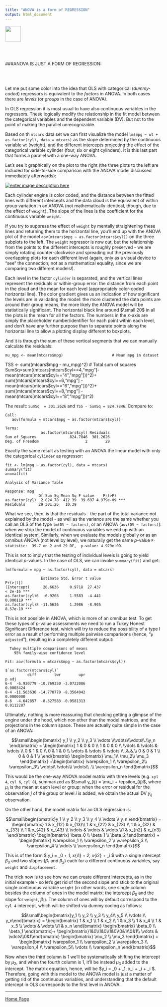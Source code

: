 ```yaml
---
title: "ANOVA is a form of REGRESSION"
output: html_document
---
```


<a href="http://rinterested.github.io/statistics/index.html">
<img HEIGHT="50" WIDTH="50" src="https://cloud.githubusercontent.com/assets/9312897/10472938/5c01c1ca-71f4-11e5-87b8-1de0e43c604f.png"></a>

<br><br>

###ANOVA IS JUST A FORM OF REGRESSION:

<br><br>

Let me put some color into the idea that OLS with categorical (*dummy-coded*) regressors is equivalent to the *factors* in ANOVA. In both cases there are *levels* (or *groups* in the case of ANOVA). 

In OLS regression it is most usual to have also continuous variables in the regressors. These logically modify the relationship in the fit model between the categorical variables and the dependent variable (DV). But not to the point of making the parallel unrecognizable. 

Based on th `mtcars` data set we can first visualize the model `lm(mpg ~ wt + as.factor(cyl), data = mtcars)` as the slope determined by the continuous variable `wt` (weight), and the different intercepts projecting the effect of the categorical variable cylinder (four, six or eight cylinders). It is this last part that forms a parallel with a one-way ANOVA.

Let's see it graphically on the plot to the right (the three plots to the left are included for side-to-side comparison with the ANOVA model discussed immediately afterwards):

[![enter image description here][1]][1]

Each cylinder engine is color coded, and the distance between the fitted lines with different intercepts and the data cloud is the equivalent of within group variation in an ANOVA (not mathematically identical, though, due to the effect of `weight`). The slope of the lines is the coefficient for the continuous variable `weight`.

If you try to suppress the effect of `weight` by mentally straightening these lines and returning them to the horizontal line, you'll end up with the ANOVA plot of the model `aov(mtcars$mpg ~ as.factor(mtcars$cyl))` on the three subplots to the left. The `weight` regressor is now out, but the relationship from the points to the different intercepts is roughly preserved - we are simply rotating counter-clockwise and spreading out the previously overlapping plots for each different level (again, only as a visual device to "see" the connection; not as a mathematical equality, since we are comparing two different models!). 

Each level in the factor `cylinder` is separated, and the vertical lines represent the residuals or within-group error: the distance from each point in the cloud and the mean for each level (appropriately color-coded horizontal line). The color gradient gives us an indication of how significant the levels are in validating the model: the more clustered the data points are around their group means, the more likely the ANOVA model will be statistically significant. The horizontal black line around $\small 20$ in all the plots is the mean for all the factors. The numbers in the $x$-axis are simply the placeholder number/identifier for each point within each level, and don't have any further purpose than to separate points along the horizontal line to allow a plotting display different to boxplots.

And it is through the sum of these vertical segments that we can manually calculate the residuals:

    mu_mpg <- mean(mtcars$mpg)                      # Mean mpg in dataset
TSS <- sum((mtcars$mpg - mu_mpg)^2)             # Total sum of squares
    SumSq=sum((mtcars[mtcars$cyl==4,"mpg"]-mean(mtcars[mtcars$cyl=="4","mpg"]))^2)+
    sum((mtcars[mtcars$cyl==6,"mpg"] - mean(mtcars[mtcars$cyl=="6","mpg"]))^2)+
    sum((mtcars[mtcars$cyl==8,"mpg"] - mean(mtcars[mtcars$cyl=="8","mpg"]))^2)

The result: `SumSq  = 301.2626` and `TSS - SumSq = 824.7846`. Compare to:

    Call:
       aov(formula = mtcars$mpg ~ as.factor(mtcars$cyl))
    
    Terms:
                    as.factor(mtcars$cyl) Residuals
    Sum of Squares               824.7846  301.2626
    Deg. of Freedom                     2        29

Exactly the same result as testing with an ANOVA the linear model with only the categorical `cylinder` as regressor: 

    fit <- lm(mpg ~ as.factor(cyl), data = mtcars)
    summary(fit)
    anova(fit)

    Analysis of Variance Table
    
    Response: mpg
                   Df Sum Sq Mean Sq F value    Pr(>F)    
    as.factor(cyl)  2 824.78  412.39  39.697 4.979e-09 ***
    Residuals      29 301.26   10.39 

                     
What we see, then, is that the residuals - the part of the total variance not explained by the model - as well as the variance are the same whether you call an OLS of the type `lm(DV ~ factors)`, or an ANOVA (`aov(DV ~ factors)`): when we strip the model of continuous variables we end up with an identical system. Similarly, when we evaluate the models globally or as an omnibus ANOVA (not level by level), we naturally get the same $p$-value `F-statistic:  39.7 on 2 and 29 DF,  p-value: 4.979e-09`.

This is not to imply that the testing of individual levels is going to yield identical $p$-values. In the case of OLS, we can invoke `summary(fit)` and get:

    lm(formula = mpg ~ as.factor(cyl), data = mtcars)
    
                    Estimate Std. Error t value                           Pr(>|t|)    
    (Intercept)      26.6636     0.9718  27.437                           < 2e-16 ***
    as.factor(cyl)6  -6.9208     1.5583  -4.441                           0.000119 ***
    as.factor(cyl)8 -11.5636     1.2986  -8.905                           8.57e-10 ***

This is not possible in ANOVA, which is more of an omnibus test. To get these types of $p$-value assessments we need to run a Tukey Honest Significant Difference test, which will try to reduce the possibility of a type I error as a result of performing multiple pairwise comparisons (hence, "`p adjusted`"), resulting in a completely different output:

      Tukey multiple comparisons of means
        95% family-wise confidence level
    
    Fit: aov(formula = mtcars$mpg ~ as.factor(mtcars$cyl))
    
    $`as.factor(mtcars$cyl)`
              diff        lwr        upr                                      p adj
    6-4  -6.920779 -10.769350 -3.0722086                                    0.0003424
    8-4 -11.563636 -14.770779 -8.3564942                                    0.0000000
    8-6  -4.642857  -8.327583 -0.9581313                                    0.0112287

Ultimately, nothing is more reassuring that checking getting a glimpse of the engine under the hood, which non other than the model matrices, and the projections in the column space. These are actually quite simple in the case of an ANOVA: 

$$\small\begin{bmatrix} y_1 \\ y_2 \\ y_3 \\ \vdots \\\vdots\\\vdots\\.\\y_n
\end{bmatrix} = 
\begin{bmatrix} 1 & 0 & 0 \\ 1 & 0 & 0  
\\ \vdots & \vdots & \vdots \\ 
0 & 1 & 0 \\ 0 & 1 & 0 
\\ \vdots & \vdots & \vdots \\ 
.&.&.\\
0 & 0 & 1 \\ 0 & 0 & 1 \\
\end{bmatrix} 
\begin{bmatrix} 
\mu_1\\
\mu_2\\
\mu_3
\end{bmatrix}
+\begin{bmatrix} 
\varepsilon_1 \\
\varepsilon_2\\
\varepsilon_3\\
\vdots\\
\vdots\\
\vdots\\
.\\
\varepsilon_n
\end{bmatrix}$$ 

This would be the one-way ANOVA model matrix with three levels (e.g. `cyl 4`, `cyl 6`, `cyl 8`), summarized as $\small y_{ij} = \mu_i + \epsilon_{ij}$, where $\mu_i$ is the mean at each level or group: when the error or residual for the observation $j$ of the group or level $i$ is added, we obtain the actual DV $y_{ij}$ observation.

On the other hand, the model matrix for an OLS regression is:

$$\small\begin{bmatrix}y_1 \\ y_2 \\ y_3 \\ y_4 \\ \vdots \\ y_n \end{bmatrix} = 
\begin{bmatrix} 1 & x_{12} & x_{13}\\ 1 & x_{22} & x_{23}  \\ 1 & x_{32} & x_{33} \\ 1 & x_{42} & x_{43}  \\ \vdots & \vdots  & \vdots \\1 & x_{n2} & x_{n3}  \end{bmatrix}
\begin{bmatrix} \beta_0 \\ \beta_1 \\ \beta_2  \end{bmatrix}
+ 
\begin{bmatrix} \varepsilon_1 \\ \varepsilon_2 \\ \varepsilon_3 \\ \varepsilon_4 \\ \vdots \\ \varepsilon_n \end{bmatrix}$$

This is of the form $ \small y_i = \beta_0 + \beta_1\, x_{i1} + \beta_2\, x_{i2} + \epsilon_i $ with a single intercept $\beta_0$ and two slopes ($\beta_1$ and $\beta_2$) each for a different continuous variables, say `weight` and `displacement`.

The trick now is to see how we can create different intercepts, as in the initial example - so let's get rid of the second slope and stick to the original single continuous variable `weight` (in other words, one single column besides the column of ones in the model matrix; the intercept $\beta_0$ and the slope for `weight`, $\beta_1$). The column of ones will by default correspond to the `cyl 4` intercept, which will be shifted via dummy coding as follows:

$$\small\begin{bmatrix}y_1 \\ y_2 \\ y_3 \\ y_4\\ y_5 \\ \vdots \\ y_n\end{bmatrix} = 
\begin{bmatrix} 1 & x_1 \\ 1 & x_2 \\ 1 & x_3 \\ 1 & x_4 \\ 1 & x_5 \\ \vdots & \vdots \\1 & x_n \end{bmatrix}
\begin{bmatrix} \beta_0 \\ \beta_1 \end{bmatrix}+ 
\begin{bmatrix}1&0\\1&0\\1&0\\0&1\\0&1\\ \vdots & \vdots\\0&1\end{bmatrix}
\begin{bmatrix} \mu_2 \\ \mu_3 \end{bmatrix}
+
\begin{bmatrix} \varepsilon_1 \\ \varepsilon_2 \\ \varepsilon_3 \\ \varepsilon_4 \\ \varepsilon_5\\ \vdots \\ \varepsilon_n \end{bmatrix}$$

Now when the third column is $1$ we'll be systematically shifting the intercept by $\mu_2$, and when the fourth column is $1$, it'll be instead $\mu_3$ added to the intercept. The matrix equation, hence, will be $\small y_i = \beta_0 + \beta_1\, x_i + \mu_i + \epsilon_i $. Therefore, going with this model to the ANOVA model is just a matter of getting rid of the continuous variables, and understanding that the default intercept in OLS corresponds to the first level in ANOVA.


  [1]: http://i.stack.imgur.com/ZYPQm.png
  [2]: http://i.stack.imgur.com/oFZKy.png


---

<a href="http://rinterested.github.io/statistics/index.html">Home Page</a>
